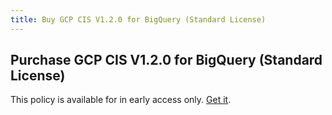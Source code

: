 ```yaml
---
title: Buy GCP CIS V1.2.0 for BigQuery (Standard License)
---
```


## Purchase GCP CIS V1.2.0 for BigQuery (Standard License)

This policy is available for in early access only. [Get it](/contact-policies).
